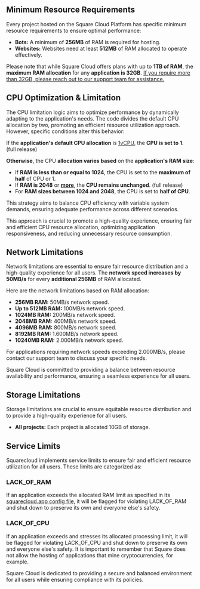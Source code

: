 ## Minimum Resource Requirements

Every project hosted on the Square Cloud Platform has specific minimum resource requirements to ensure optimal performance:

- **Bots:** A minimum of **256MB** of RAM is required for hosting.
- **Websites:** Websites need at least **512MB** of RAM allocated to operate effectively.

Please note that while Square Cloud offers plans with up to **1TB of RAM**, the **maximum RAM allocation** for any **application is 32GB**. <ins>If you require more than 32GB, please reach out to our support team for assistance.</ins>

## CPU Optimization & Limitation

The CPU limitation logic aims to optimize performance by dynamically adapting to the application's needs. The code divides the default CPU allocation by two, promoting an efficient resource utilization approach. However, specific conditions alter this behavior:

If the **application's default CPU allocation** is <ins>1vCPU</ins>, the **CPU is set to 1**. (full release)

**Otherwise**, the CPU **allocation varies based** on the **application's RAM size**:

- If **RAM is less than or equal to 1024**, the CPU is set to the **maximum of half** of CPU or 1.
- If **RAM is 2048** or <ins>**more**</ins>, the **CPU remains unchanged**. (full release)
- For **RAM sizes between 1024 and 2048**, the CPU is set to **half of CPU**.

This strategy aims to balance CPU efficiency with variable system demands, ensuring adequate performance across different scenarios.

This approach is crucial to promote a high-quality experience, ensuring fair and efficient CPU resource allocation, optimizing application responsiveness, and reducing unnecessary resource consumption.

## Network Limitations

Network limitations are essential to ensure fair resource distribution and a high-quality experience for all users.
The **network speed increases by 50MB/s** for every **additional 256MB** of RAM allocated.

Here are the network limitations based on RAM allocation:

- **256MB RAM:** 50MB/s network speed.
- **Up to 512MB RAM:** 100MB/s network speed.
- **1024MB RAM:** 200MB/s network speed.
- **2048MB RAM:** 400MB/s network speed.
- **4096MB RAM:** 800MB/s network speed.
- **8192MB RAM:** 1.600MB/s network speed.
- **10240MB RAM:** 2.000MB/s network speed.

For applications requiring network speeds exceeding 2.000MB/s, please contact our support team to discuss your specific needs.

Square Cloud is committed to providing a balance between resource availability and performance, ensuring a seamless experience for all users.

## Storage Limitations

Storage limitations are crucial to ensure equitable resource distribution and to provide a high-quality experience for all users.

- **All projects:** Each project is allocated 10GB of storage.

## Service Limits

Squarecloud implements service limits to ensure fair and efficient resource utilization for all users. These limits are categorized as:

### LACK\_OF\_RAM

If an application exceeds the allocated RAM limit as specified in its [squarecloud.app config file](../getting-started/config-file), it will be flagged for violating LACK\_OF\_RAM and shut down to preserve its own and everyone else's safety.

### LACK\_OF\_CPU

If an application exceeds and stresses its allocated processing limit, it will be flagged for violating LACK\_OF\_CPU and shut down to preserve its own and everyone else's safety. It is important to remember that Square does not allow the hosting of applications that mine cryptocurrencies, for example.

Square Cloud is dedicated to providing a secure and balanced environment for all users while ensuring compliance with its policies.
